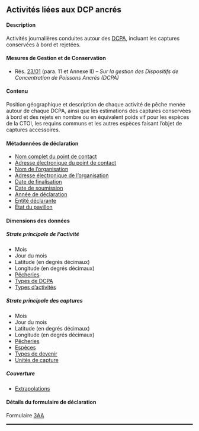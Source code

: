## Activités liées aux DCP ancrés {#AA}

#### Description

Activités journalières conduites autour des [DCPA](#afad), incluant les captures conservées à bord et rejetées.

#### Mesures de Gestion et de Conservation

- Rés. [23/01](https://iotc.org/fr/mcg/r%C3%A9solution-2301-sur-la-gestion-des-dispositifs-de-concentration-de-poissons-ancr%C3%A9s-dcpa) (para. 11 et Annexe II) -- _Sur la gestion des Dispositifs de Concentration de Poissons Ancrés (DCPA)_

#### Contenu

Position géographique et description de chaque activité de pêche menée autour de chaque DCPA, ainsi que les estimations des captures conservées à bord et des rejets en nombre ou en équivalent poids vif pour les espèces de la CTOI, les requins communs et les autres espèces faisant l'objet de captures accessoires.

#### Métadonnées de déclaration

- [Nom complet du point de contact](#fcname)
- [Adresse électronique du point de contact](#fcemail)
- [Nom de l'organisation](#orgname)
- [Adresse électronique de l'organisation](#orgemail)
- [Date de finalisation](#findate)
- [Date de soumission](#subdate)
- [Année de déclaration](#repyear)
- [Entité déclarante](#repentity)
- [État du pavillon](#repflagstate)

#### Dimensions des données

##### Strate principale de l'activité

- Mois
- Jour du mois
- Latitude (en degrés décimaux)
- Longitude (en degrés décimaux)
- [Pêcheries](../domain/fisheries/#fisheries)
- [Types de DCPA](../domain/fisheries/#FOBtypes)
- [Types d'activités](../domain/fisheries/#FOBactivityTypes)

##### Strate principale des captures

- Mois
- Jour du mois
- Latitude (en degrés décimaux)
- Longitude (en degrés décimaux)
- [Pêcheries](../domain/fisheries/#fisheries)
- [Espèces](../domain/biological/#allSpecies)
- [Types de devenir](../domain/biological/#typesOfFate)
- [Unités de capture](../domain/fisheries/#catchUnits)

##### Couverture

- [Extrapolations](../domain/data/#raisings)

#### Détails du formulaire de déclaration

Formulaire [3AA](../forms/#Form_3AA)

<hr style="border:1.5px solid black">